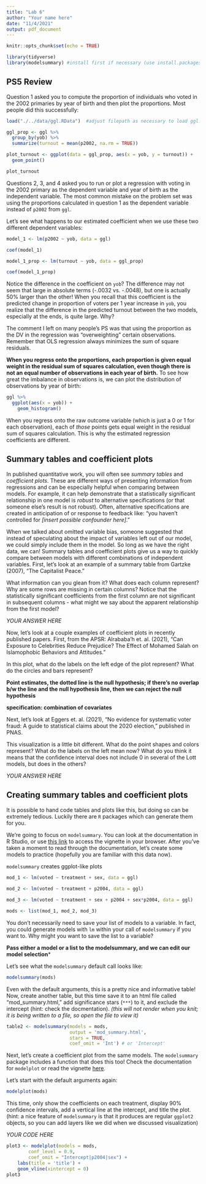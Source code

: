 ```yaml
---
title: "Lab 6"
author: "Your name here"
date: "11/4/2021"
output: pdf_document
---
```


```r
knitr::opts_chunk$set(echo = TRUE)
```

```r
library(tidyverse)
library(modelsummary) #install first if necessary (use install.packages())
```

## PS5 Review

Question 1 asked you to compute the proportion of individuals who voted in the 2002 primaries by year of birth and then plot the proportions. Most people did this successfully:

```r
load("./../data/ggl.RData")  #adjust filepath as necessary to load ggl.Rdata

ggl_prop <- ggl %>%
  group_by(yob) %>%
  summarize(turnout = mean(p2002, na.rm = TRUE))

plot_turnout <- ggplot(data = ggl_prop, aes(x = yob, y = turnout)) +
  geom_point()

plot_turnout
```

Questions 2, 3, and 4 asked you to run or plot a regression with voting in the 2002 primary as the dependent variable and year of birth as the independent variable. The most common mistake on the problem set was using the proportions calculated in question 1 as the dependent variable instead of `p2002` from `ggl`. 

Let's see what happens to our estimated coefficient when we use these two different dependent variables:

```r
model_1 <- lm(p2002 ~ yob, data = ggl)

coef(model_1)

model_1_prop <- lm(turnout ~ yob, data = ggl_prop)

coef(model_1_prop)
```

Notice the difference in the coefficient on `yob`? The difference may not seem that large in absolute terms (-.0032 vs. -.0048), but one is actually 50% larger than the other! When you recall that this coefficient is the predicted change in proportion of voters per 1 year increase in `yob`, you realize that the difference in the predicted turnout between the two models, especially at the ends, is quite large. Why?

The comment I left on many people's PS was that using the proportion as the DV in the regression was "overweighting" certain observations. Remember that OLS regression always minimizes the sum of square residuals.

**When you regress onto the proportions, each proportion is given equal weight in the residual sum of squares calculation, even though there is not an equal number of observations in each year of birth.** To see how great the imbalance in observations is, we can plot the distribution of observations by year of birth:

```r
ggl %>%
  ggplot(aes(x = yob)) +
    geom_histogram()
```

When you regress onto the raw outcome variable (which is just a 0 or 1 for each observation), each of *those* points gets equal weight in the residual sum of squares calculation. This is why the estimated regression coefficients are different.

## Summary tables and coefficient plots

In published quantitative work, you will often see *summary tables* and *coefficient plots*. These are different ways of presenting information from regressions and can be especially helpful when comparing between models. For example, it can help demonstrate that a statistically significant relationship in one model is *robust* to alternative specifications (or that someone else's result is not robust). Often, alternative specifications are created in anticipation of or response to feedback like: "you haven't controlled for *[insert possible confounder here]*." 

When we talked about omitted variable bias, someone suggested that instead of speculating about the impact of variables left out of our model, we could simply include them in the model. So long as we have the right data, we can! Summary tables and coefficient plots give us a way to quickly compare between models with different combinations of independent variables. First, let's look at an example of a summary table from Gartzke (2007), "The Capitalist Peace." 

What information can you glean from it? What does each column represent? Why are some rows are missing in certain columns? Notice that the statistically significant coefficients from the first column are not significant in subsequent columns - what might we say about the apparent relationship from the first model?

*YOUR ANSWER HERE*

Now, let's look at a couple examples of coefficient plots in recently published papers. First, from the APSR: Alrababa'h et. al. (2021), "Can Exposure to Celebrities Reduce Prejudice? The Effect of Mohamed Salah on Islamophobic Behaviors and Attitudes."

In this plot, what do the labels on the left edge of the plot represent? What do the circles and bars represent?

**Point estimates, the dotted line is the null hypothesis; if there's no overlap b/w the line and the null hypothesis line, then we can reject the null hypothesis**  

**specification: combination of covariates**  

Next, let's look at Eggers et. al. (2021), "No evidence for systematic voter fraud: A guide to
statistical claims about the 2020 election," published in PNAS. 

This visualization is a little bit different. What do the point shapes and colors represent? What do the labels on the left mean now? What do you think it means that the confidence interval does not include 0 in several of the Lott models, but does in the others?

*YOUR ANSWER HERE*

## Creating summary tables and coefficient plots

It is possible to hand code tables and plots like this, but doing so can be extremely tedious. Luckily there are `R` packages which can generate them for you. 

We're going to focus on `modelsummary`. You can look at the documentation in R Studio, or use [this link](https://vincentarelbundock.github.io/modelsummary/articles/modelsummary.html) to access the vignette in your browser. After you've taken a moment to read through the documentation, let's create some models to practice (hopefully you are familiar with this data now).

`modelsummary` creates ggplot-like plots  

```r
mod_1 <- lm(voted ~ treatment + sex, data = ggl)
  
mod_2 <- lm(voted ~ treatment + p2004, data = ggl)

mod_3 <- lm(voted ~ treatment + sex + p2004 + sex*p2004, data = ggl)

mods <- list(mod_1, mod_2, mod_3)
```

You don't necessarily need to save your list of models to a variable. In fact, you could generate models with `lm` within your call of `modelsummary` if you want to. Why might you want to save the list to a variable?

**Pass either a model or a list to the modelsummary, and we can edit our model selection***

Let's see what the `modelsummary` default call looks like:

```r
modelsummary(mods)
```

Even with the default arguments, this is a pretty nice and informative table! Now, create another table, but this time save it to an html file called "mod_summary.html," add significance stars (`***`) to it, and exclude the intercept (hint: check the docmentation). *(this will not render when you knit; it is being written to a file, so open the file to view it)*

```r
table2 <- modelsummary(models = mods,
                       output = 'mod_summary.html',
                       stars = TRUE,
                       coef_omit = 'Int') # or 'Intercept'
```


Next, let's create a coefficient plot from the same models. The `modelsummary` package includes a function that does this too! Check the documentation for `modelplot` or read the vignette [here](https://vincentarelbundock.github.io/modelsummary/articles/modelplot.html).

Let's start with the default arguments again:

```r
modelplot(mods)
```

This time, only show the coefficients on each treatment, display 90% confidence intervals, add a vertical line at the intercept, and title the plot. (hint: a nice feature of `modelsummary` is that it produces are regular `ggplot2` objects, so you can add layers like we did when we discussed visualization) 

*YOUR CODE HERE*
```r
plot3 <- modelplot(models = mods,
        conf_level = 0.9,
        coef_omit = "Intercept|p2004|sex") +
    labs(title = 'title') +
    geom_vline(xintercept = 0)
plot3

```

